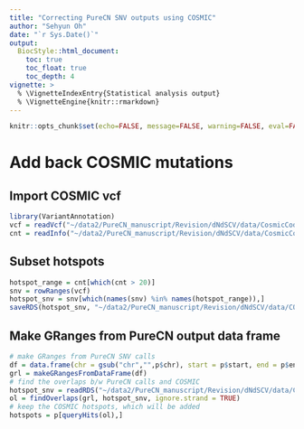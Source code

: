 ```yaml
---
title: "Correcting PureCN SNV outputs using COSMIC"
author: "Sehyun Oh"
date: "`r Sys.Date()`"
output:
  BiocStyle::html_document:
    toc: true
    toc_float: true
    toc_depth: 4
vignette: >
  % \VignetteIndexEntry{Statistical analysis output}
  % \VignetteEngine{knitr::rmarkdown}
---
```


```r
knitr::opts_chunk$set(echo=FALSE, message=FALSE, warning=FALSE, eval=FALSE)
```

# Add back COSMIC mutations
## Import COSMIC vcf
```r
library(VariantAnnotation)
vcf = readVcf("~/data2/PureCN_manuscript/Revision/dNdSCV/data/CosmicCodingMuts.vcf.bgz", "hg38")
cnt = readInfo("~/data2/PureCN_manuscript/Revision/dNdSCV/data/CosmicCodingMuts.vcf.bgz", "CNT")
```

## Subset hotspots
```r
hotspot_range = cnt[which(cnt > 20)]
snv = rowRanges(vcf)
hotspot_snv = snv[which(names(snv) %in% names(hotspot_range)),]
saveRDS(hotspot_snv, "~/data2/PureCN_manuscript/Revision/dNdSCV/data/COSMIC_hotspot.rds")
```

## Make GRanges from PureCN output data frame
```r
# make GRanges from PureCN SNV calls
df = data.frame(chr = gsub("chr","",p$chr), start = p$start, end = p$end)
grl = makeGRangesFromDataFrame(df)
# find the overlaps b/w PureCN calls and COSMIC
hotspot_snv = readRDS("~/data2/PureCN_manuscript/Revision/dNdSCV/data/COSMIC_hotspot.rds")
ol = findOverlaps(grl, hotspot_snv, ignore.strand = TRUE)
# keep the COSMIC hotspots, which will be added
hotspots = p[queryHits(ol),]
```

